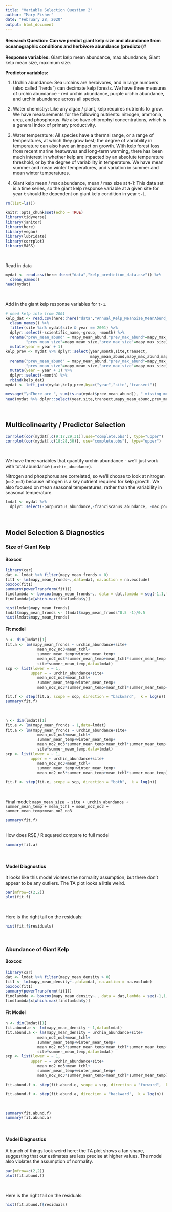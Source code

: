 ```yaml
---
title: "Variable Selection Question 2"
author: "Mary Fisher"
date: "February 28, 2020"
output: html_document
---
```


#### Research Question: Can we predict giant kelp size and abundance from oceanographic conditions and herbivore abundance (predictor)?

**Response variables:** Giant kelp mean abundance, max abundance; Giant kelp mean size, maximum size. 

**Predictor variables: **

1. Urchin abundance: Sea urchins are herbivores, and in large numbers (also called "herds") can decimate kelp forests. We have three measures of urchin abundance - red urchin abundance, purple urchin abundance, and urchin abundance across all species.

2. Water chemistry: Like any algae / plant, kelp requires nutrients to grow. We have measurements for the following nutrients: nitrogen, ammonia, urea, and phosphorus. We also have chlorophyl concentrations, which is a general index of primary productivity.

3. Water temperature: All species have a thermal range, or a range of temperatures, at which they grow best; the degree of variability in temperature can also have an impact on growth. With kelp forest loss from recent marine heatwaves and long-term warming, there has been much interest in whether kelp are impacted by an absolute temperature threshold, or by the degree of variability in temperature. We have mean summer and mean winter temperatures, and variation in summer and mean winter temperatures. 

4. Giant kelp mean / max abundance, mean / max size at t-1: This data set is a time series, so the giant kelp response variable at a given site for year `t` should be dependent on giant kelp condition in year `t-1`.



```r
rm(list=ls())

knitr::opts_chunk$set(echo = TRUE)
library(tidyverse)
library(janitor)
library(here)
library(vegan)
library(lubridate)
library(corrplot)
library(MASS)
```
<br>

Read in data
```r
mydat <- read.csv(here::here("data","kelp_prediction_data.csv")) %>%
  clean_names()
head(mydat)
```
<br>

Add in the giant kelp response variables for `t-1`.
```r
# need kelp info from 2001
kelp_dat <- read.csv(here::here("data","Annual_Kelp_MeanSize_MeanAbund_2001-2018.csv")) %>%
  clean_names() %>%
  filter(site %in% mydat$site & year == 2001) %>%
  dplyr::select(-scientific_name,-group, -month) %>%
  rename("prev_mean_abund" = mapy_mean_abund,"prev_max_abund"=mapy_max_abund,
         "prev_mean_size"=mapy_mean_size,"prev_max_size"=mapy_max_size) %>%
  mutate(year = year + 1)
kelp_prev <- mydat %>% dplyr::select(year,month,site,transect,
                                     mapy_mean_abund,mapy_max_abund,mapy_mean_size,mapy_max_size) %>%
  rename("prev_mean_abund" = mapy_mean_abund,"prev_max_abund"=mapy_max_abund,
         "prev_mean_size"=mapy_mean_size,"prev_max_size"=mapy_max_size) %>%
  mutate(year = year + 1) %>%
  dplyr::select(-month) %>%
  rbind(kelp_dat)
mydat <- left_join(mydat,kelp_prev,by=c("year","site","transect"))

message("\nThere are ", sum(is.na(mydat$prev_mean_abund)), " missing measurements for the previous year's kelp abundance.\n")
head(mydat %>% dplyr::select(year,site,transect,mapy_mean_abund,prev_mean_abund,prev_max_abund,prev_mean_size,prev_max_size))
```
<br>


## Multicolinearity / Predictor Selection

```r
corrplot(cor(mydat[,c(9:17,29,31)],use="complete.obs"), type="upper")
corrplot(cor(mydat[,c(18:28,30)], use="complete.obs"), type="upper")
```
<br>

We have three variables that quantify urchin abundance - we'll just work with total abundance (`urchin_abundance`). 




Nitrogen and phosphorus are correlated, so we'll choose to look at nitrogen (`no2_no3`) because nitrogen is a key nutrient required for kelp growth. We also focused on mean seasonal temperatures, rather than the variability in seasonal temperature. 

```r
lmdat <- mydat %>%
  dplyr::select(-purpuratus_abundance,-franciscanus_abundance, -max_po4, -mean_po4)
```
<br>


## Model Selection & Diagnostics

### Size of Giant Kelp

#### Boxcox

```r
library(car)
dat <- lmdat %>% filter(mapy_mean_fronds > 0)
fit1 <- lm(mapy_mean_fronds~.,data=dat, na.action = na.exclude)
boxcox(fit1)
summary(powerTransform(fit1))
findlambda <- boxcox(mapy_mean_fronds~., data = dat,lambda = seq(-1,1,length = 20))
findlambda$x[which.max(findlambda$y)]

hist(lmdat$mapy_mean_fronds)
lmdat$mapy_mean_fronds <- (lmdat$mapy_mean_fronds^0.5 -1)/0.5
hist(lmdat$mapy_mean_fronds)
```	

#### Fit model
```r
n <- dim(lmdat)[1]
fit.a <- lm(mapy_mean_fronds ~ urchin_abundance+site+
              mean_no2_no3+mean_tchl+
              summer_mean_temp+winter_mean_temp+
              mean_no2_no3*summer_mean_temp+mean_tchl*summer_mean_temp +
              site*summer_mean_temp,data=lmdat)
scp <- list(lower = ~ 1,
           upper = ~ urchin_abundance+site+
              mean_no2_no3+mean_tchl+
              summer_mean_temp+winter_mean_temp+
              mean_no2_no3*summer_mean_temp+mean_tchl*summer_mean_temp+site*summer_mean_temp)

fit.f <- step(fit.a, scope = scp, direction = "backward",  k = log(n))
summary(fit.f)
```
<br>

```r
n <- dim(lmdat)[1]
fit.e <- lm(mapy_mean_fronds ~ 1,data=lmdat)
fit.a <- lm(mapy_mean_fronds ~ urchin_abundance+site+
              mean_no2_no3+mean_tchl+
              summer_mean_temp+winter_mean_temp+
              mean_no2_no3*summer_mean_temp+mean_tchl*summer_mean_temp+
              site*summer_mean_temp,data=lmdat)
scp <- list(lower = ~ 1,
           upper = ~ urchin_abundance+site+
              mean_no2_no3+mean_tchl+
              summer_mean_temp+winter_mean_temp+
              mean_no2_no3*summer_mean_temp+mean_tchl*summer_mean_temp)

fit.f <- step(fit.e, scope = scp, direction = "both",  k = log(n))
```
<br>

Final model: `mapy_mean_size ~ site + urchin_abundance + summer_mean_temp + mean_tchl + mean_no2_no3 + summer_mean_temp:mean_no2_no3`
```r
summary(fit.f)
```
<br>
How does RSE / R squared compare to full model
```r
summary(fit.a)
```
<br>

#### Model Diagnostics

It looks like this model violates the normality assumption, but there don't appear to be any outliers. The TA plot looks a little weird. 
```r
par(mfrow=c(2,2))
plot(fit.f)
```
<br>

Here is the right tail on the residuals:
```r
hist(fit.f$residuals)
```
<br>

    


### Abundance of Giant Kelp

#### Boxcox

```r
library(car)
dat <- lmdat %>% filter(mapy_mean_density > 0)
fit1 <- lm(mapy_mean_density~.,data=dat, na.action = na.exclude)
boxcox(fit1)
summary(powerTransform(fit1))
findlambda <- boxcox(mapy_mean_density~., data = dat,lambda = seq(-1,1,length = 20))
findlambda$x[which.max(findlambda$y)]

```	

#### Fit Model
```r
n <- dim(lmdat)[1]
fit.abund.e <- lm(mapy_mean_density ~ 1,data=lmdat)
fit.abund.a <- lm(mapy_mean_density ~ urchin_abundance+site+
              mean_no2_no3+mean_tchl+
              summer_mean_temp+winter_mean_temp+
              mean_no2_no3*summer_mean_temp+mean_tchl*summer_mean_temp+
              site*summer_mean_temp,data=lmdat)
scp <- list(lower = ~ 1,
           upper = ~ urchin_abundance+site+
              mean_no2_no3+mean_tchl+
              summer_mean_temp+winter_mean_temp+
              mean_no2_no3*summer_mean_temp+mean_tchl*summer_mean_temp)

fit.abund.f <- step(fit.abund.e, scope = scp, direction = "forward",  k = log(n))
```

```r
fit.abund.f <- step(fit.abund.a, direction = "backward",  k = log(n))
```
<br>

```r
summary(fit.abund.f)
summary(fit.abund.a)
```
<br>

#### Model Diagnostics

A bunch of things look weird here: the TA plot shows a fan shape, suggesting that our estimates are less precise at higher values. The model also violates the assumption of normality. 
```r
par(mfrow=c(2,2))
plot(fit.abund.f)
```
<br>

Here is the right tail on the residuals:
```r
hist(fit.abund.f$residuals)
```










